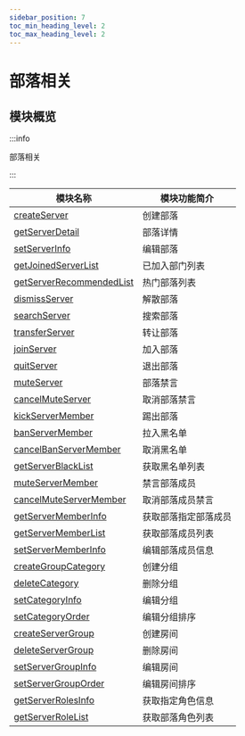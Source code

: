 ```yaml
---
sidebar_position: 7
toc_min_heading_level: 2
toc_max_heading_level: 2
---
```


# 部落相关

## 模块概览

:::info

部落相关

:::

| 模块名称                                                                                                                       | 模块功能简介             |
| ----------------------------------------------------------------------------------------------------------------------------- | ------------------------ |
| [createServer](createServer.mdx)                                                                           | 创建部落         |
| [getServerDetail](getServerDetail.mdx)                                                                     | 部落详情         |
| [setServerInfo](setServerInfo.mdx)                                                                         | 编辑部落         |
| [getJoinedServerList](getJoinedServerList.mdx)                                                             | 已加入部门列表    |
| [getServerRecommendedList](getServerRecommendedList.mdx)                                                   | 热门部落列表      |
| [dismissServer](dismissServer.mdx)                                                                         | 解散部落         |
| [searchServer](searchServer.mdx)                                                                           | 搜索部落         |
| [transferServer](transferServer.mdx)                                                                       | 转让部落         |
| [joinServer](joinServer.mdx)                                                                               | 加入部落         |
| [quitServer](quitServer.mdx)                                                                               | 退出部落         |
| [muteServer](muteServer.mdx)                                                                               | 部落禁言         |
| [cancelMuteServer](cancelMuteServer.mdx)                                                                   | 取消部落禁言      |
| [kickServerMember](kickServerMember.mdx)                                                                   | 踢出部落         |
| [banServerMember](banServerMember.mdx)                                                                     | 拉入黑名单       |
| [cancelBanServerMember](cancelBanServerMember.mdx)                                                         | 取消黑名单       |
| [getServerBlackList](getServerBlackList.mdx)                                                               | 获取黑名单列表    |
| [muteServerMember](muteServerMember.mdx)                                                                   | 禁言部落成员      |
| [cancelMuteServerMember](cancelMuteServerMember.mdx)                                                       | 取消部落成员禁言  |
| [getServerMemberInfo](getServerMemberInfo.mdx)                                                             | 获取部落指定部落成员|
| [getServerMemberList](getServerMemberList.mdx)                                                             | 获取部落成员列表  |
| [setServerMemberInfo](setServerMemberInfo.mdx)                                                             | 编辑部落成员信息   |
| [createGroupCategory](createGroupCategory.mdx)                                                             | 创建分组         |
| [deleteCategory](deleteCategory.mdx)                                                                       | 删除分组         |
| [setCategoryInfo](setCategoryInfo.mdx)                                                                     | 编辑分组         |
| [setCategoryOrder](setCategoryOrder.mdx)                                                                   | 编辑分组排序      |
| [createServerGroup](createServerGroup.mdx)                                                                 | 创建房间         |
| [deleteServerGroup](deleteServerGroup.mdx)                                                                 | 删除房间         |
| [setServerGroupInfo](setServerGroupInfo.mdx)                                                               | 编辑房间         |
| [setServerGroupOrder](setServerGroupOrder.mdx)                                                             | 编辑房间排序      |
| [getServerRolesInfo](getServerRolesInfo.mdx)                                                               | 获取指定角色信息   |
| [getServerRoleList](getServerRoleList.mdx)                                                                 | 获取部落角色列表   |

